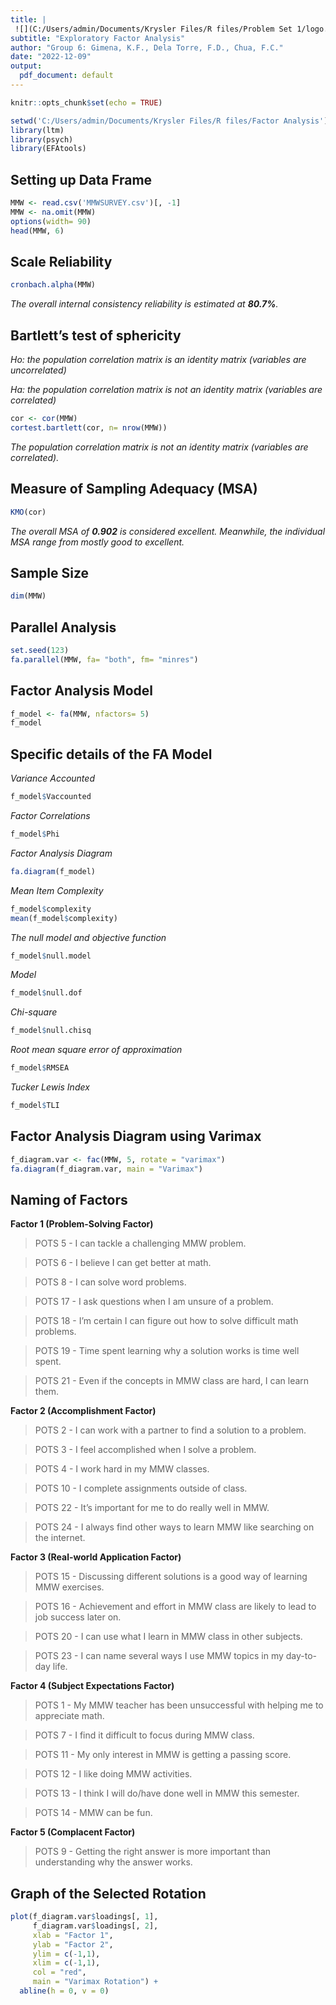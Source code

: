 ---
title: |  
 ![](C:/Users/admin/Documents/Krysler Files/R files/Problem Set 1/logo.jpg){width=1in}
subtitle: "Exploratory Factor Analysis"
author: "Group 6: Gimena, K.F., Dela Torre, F.D., Chua, F.C."
date: "2022-12-09"
output: 
  pdf_document: default
---

```{r setup, include=FALSE}
knitr::opts_chunk$set(echo = TRUE)
```

```{r libraries, include= FALSE}
setwd('C:/Users/admin/Documents/Krysler Files/R files/Factor Analysis')
library(ltm)
library(psych)
library(EFAtools)
```

## Setting up Data Frame
```{r df, comment= ""}
MMW <- read.csv('MMWSURVEY.csv')[, -1]
MMW <- na.omit(MMW)
options(width= 90)
head(MMW, 6)
```

## Scale Reliability
```{r alpha, comment= ""}
cronbach.alpha(MMW)
```

*The overall internal consistency reliability is estimated at __80.7%__.*


## Bartlett’s test of sphericity

_Ho: the population correlation matrix is an identity matrix (variables are uncorrelated)_

_Ha: the population correlation matrix is not an identity matrix (variables are correlated)_

```{r cor, comment= ""}
cor <- cor(MMW)
cortest.bartlett(cor, n= nrow(MMW))
```

*The population correlation matrix is not an identity matrix (variables are correlated).*


## Measure of Sampling Adequacy (MSA)
```{r kmo, comment= ""}
KMO(cor)
```

*The overall MSA of __0.902__ is considered excellent. Meanwhile, the individual MSA range from mostly good to excellent.*


## Sample Size
```{r sample, comment= ""}
dim(MMW)
```

\newpage

## Parallel Analysis 
```{r fa.p, comment= ""}
set.seed(123)
fa.parallel(MMW, fa= "both", fm= "minres")
```

## Factor Analysis Model 
```{r fa.m, comment= ""}
f_model <- fa(MMW, nfactors= 5)
f_model
```

## Specific details of the FA Model

*Variance Accounted*
```{r vac, comment= ""}
f_model$Vaccounted
```

*Factor Correlations*
```{r fc, comment= ""}
f_model$Phi
```

*Factor Analysis Diagram*
```{r fa.d, comment= ""}
fa.diagram(f_model)
```

*Mean Item Complexity*
```{r mic, comment= ""}
f_model$complexity
mean(f_model$complexity)
```

*The null model and objective function*
```{r num, comment= ""}
f_model$null.model
```

\newpage

*Model*
```{r m, comment= ""}
f_model$null.dof
```

*Chi-square*
```{r chi, comment= ""}
f_model$null.chisq
```

*Root mean square error of approximation*
```{r rmsea, comment= ""}
f_model$RMSEA
```

*Tucker Lewis Index*
```{r tli, comment= ""}
f_model$TLI
```

\newpage

## Factor Analysis Diagram using Varimax
```{r fa.va, comment= ""}
f_diagram.var <- fac(MMW, 5, rotate = "varimax")
fa.diagram(f_diagram.var, main = "Varimax")
```

## Naming of Factors

**Factor 1 (Problem-Solving Factor)**

> POTS 5 -  I can tackle a challenging MMW problem.
 
> POTS 6 - I believe I can get better at math.

> POTS 8 - I can solve word problems.

> POTS 17 - I ask questions when I am unsure of a problem.

> POTS 18 - I’m certain I can figure out how to solve difficult math problems.

> POTS 19 - Time spent learning why a solution works is time well spent.

> POTS 21 - Even if the concepts in MMW class are hard, I can learn them.

**Factor 2 (Accomplishment Factor)**

> POTS 2 - I can work with a partner to find a solution to a problem.

> POTS 3 - I feel accomplished when I solve a problem.

> POTS 4 - I work hard in my MMW classes.

> POTS 10 - I complete assignments outside of class.

> POTS 22 - It’s important for me to do really well in MMW.

> POTS 24 - I always find other ways to learn MMW like searching on the internet.

**Factor 3 (Real-world Application Factor)**

> POTS 15 - Discussing different solutions is a good way of learning MMW exercises.

> POTS 16 - Achievement and effort in MMW class are likely to lead to job success later on.

> POTS 20 - I can use what I learn in MMW class in other subjects.

> POTS 23 - I can name several ways I use MMW topics in my day-to-day life.

**Factor 4 (Subject Expectations Factor)**

> POTS 1 - My MMW teacher has been unsuccessful with helping me to appreciate math.

> POTS 7 - I find it difficult to focus during MMW class.

> POTS 11 - My only interest in MMW is getting a passing score.

> POTS 12 - I like doing MMW activities.

> POTS 13 -  I think I will do/have done well in MMW this semester.

> POTS 14 - MMW can be fun.

**Factor 5 (Complacent Factor)**

> POTS 9 - Getting the right answer is more important than understanding why the answer works.

\newpage

## Graph of the Selected Rotation
```{r plot.va, comment= ""}
plot(f_diagram.var$loadings[, 1],
     f_diagram.var$loadings[, 2],
     xlab = "Factor 1",
     ylab = "Factor 2",
     ylim = c(-1,1),
     xlim = c(-1,1),
     col = "red",
     main = "Varimax Rotation") + 
  abline(h = 0, v = 0)
```


\begin{center}
END OF PROJECT
\end{center}

